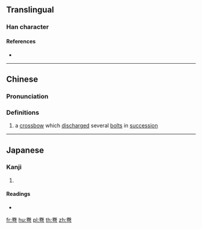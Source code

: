 ==Translingual==

===Han character===
{{Han char|rn=57|rad=弓|as=06|sn=9|four=90727|canj=FQN}}

====References====
* {{Han ref|kx=0358.090|dkj=09769|hdz=20995.150|uh=5F2E|ud=24366|bh=CEBC|bd=52924}}

----

==Chinese==
{{zh-forms}}

===Pronunciation===
{{zh-pron
|m=quān
|c=hyun1
|mc=y
|oc=y
|ma=
|cat=n
}}

===Definitions===
# a [[crossbow]] which [[discharge]]d several [[bolt]]s in [[succession]]

----

==Japanese==

===Kanji===
{{ja-kanji|grade=|rs=弓06}}

# {{defn|lang=ja|sort=弓06}}

====Readings====
* {{ja-readings|on=[[けん]] (ken)|kun=[[いしゆみ]] (ishiyumi), [[まがる]] (magaru), [[まき]] (maki)}}

[[fr:弮]]
[[hu:弮]]
[[pl:弮]]
[[th:弮]]
[[zh:弮]]